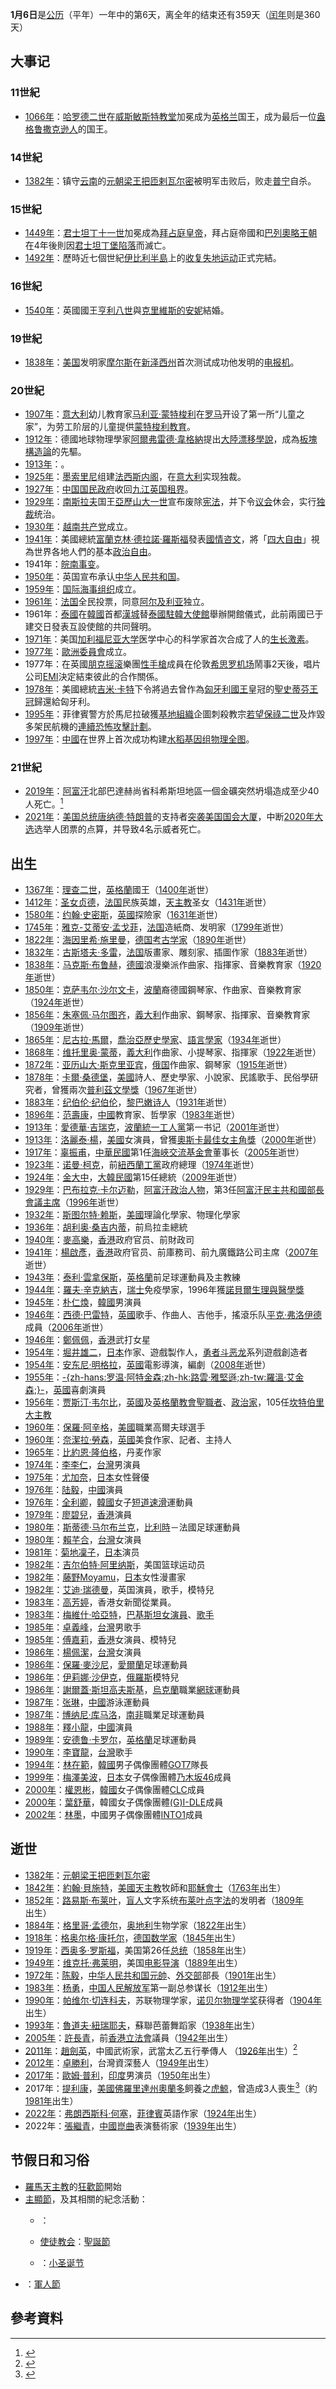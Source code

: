{{DayInMonth|1}}
'''1月6日'''是[[公历|公历]]（平年）一年中的第6天，离全年的结束还有359天（[[闰年|闰年]]则是360天）

== 大事记 ==
=== 11世紀 ===
* [[1066年|1066年]]：[[哈罗德二世|哈罗德二世]]在[[威斯敏斯特教堂|威斯敏斯特教堂]]加冕成为[[英格兰|英格兰]]国王，成为最后一位[[盎格鲁撒克逊人|盎格鲁撒克逊人]]的国王。

=== 14世紀 ===
* [[1382年|1382年]]：镇守[[云南|云南]]的[[元朝|元朝]][[梁王_(元朝)|梁王]][[把匝剌瓦尔密|把匝剌瓦尔密]]被明军击败后，败走[[普宁|普宁]]自杀。

=== 15世紀 ===
* [[1449年|1449年]]：[[君士坦丁十一世|君士坦丁十一世]]加冕成為[[拜占庭皇帝|拜占庭皇帝]]，拜占庭帝國和[[巴列奧略王朝|巴列奧略王朝]]在4年後則因[[君士坦丁堡陷落|君士坦丁堡陷落]]而滅亡。
* [[1492年|1492年]]：歷時近七個世紀[[伊比利半島|伊比利半島]]上的[[收复失地运动|收复失地运动]]正式完結。

=== 16世紀 ===
* [[1540年|1540年]]：英國國王[[亨利八世|亨利八世]]與[[克里維斯的安妮|克里維斯的安妮]]結婚。

=== 19世紀 ===
* [[1838年|1838年]]：[[美国|美国]]发明家[[萨缪尔·摩尔斯|摩尔斯]]在[[新泽西州|新泽西州]]首次测试成功他发明的[[电报机|电报机]]。

=== 20世紀 ===
* [[1907年|1907年]]：[[意大利|意大利]]幼儿教育家[[马利亚·蒙特梭利|马利亚·蒙特梭利]]在[[罗马|罗马]]开设了第一所“儿童之家”，为劳工阶层的儿童提供[[蒙特梭利教育|蒙特梭利教育]]。
* [[1912年|1912年]]：德國地球物理學家[[阿爾弗雷德·韋格納|阿爾弗雷德·韋格納]]提出[[大陸漂移學說|大陸漂移學說]]，成為[[板塊構造論|板塊構造論]]的先驅。
* [[1913年|1913年]]：{{fact|[[巴尔干同盟|巴尔干同盟]]会议因意见不合而破裂|time=2014-1-6}}。
* [[1925年|1925年]]：[[墨索里尼|墨索里尼]]组建[[法西斯|法西斯]][[内阁|内阁]]，在[[意大利|意大利]]实现独裁。
* [[1927年|1927年]]：[[中国国民政府|中国国民政府]]收回[[九江|九江]][[英国|英国]][[租界|租界]]。
* [[1929年|1929年]]：[[南斯拉夫王国|南斯拉夫]]国王[[亞歷山大一世_(南斯拉夫)|亞歷山大一世]]宣布废除[[宪法|宪法]]，并下令[[议会|议会]]休会，实行[[独裁|独裁]]统治。
* [[1930年|1930年]]：[[越南共产党|越南共产党]]成立。
* [[1941年|1941年]]：美國總統[[富蘭克林·德拉諾·羅斯福|富蘭克林·德拉諾·羅斯福]]發表[[國情咨文|國情咨文]]，將「[[四大自由_(羅斯福)|四大自由]]」視為世界各地人們的基本[[政治自由|政治自由]]。
* 1941年：[[皖南事变|皖南事变]]。
* [[1950年|1950年]]：英国宣布承认[[中华人民共和国|中华人民共和国]]。
* [[1959年|1959年]]：[[国际海事组织|国际海事组织]]成立。
* [[1961年|1961年]]：[[法国|法国]]全民投票，同意[[阿尔及利亚|阿尔及利亚]]独立。
* 1961年：[[泰國|泰國]]在[[韓國|韓國]]首都[[首爾|漢城]]替[[泰國駐韓大使館|泰國駐韓大使館]]舉辦開館儀式，此前兩國已于建交日發表互設使館的共同聲明。
* [[1971年|1971年]]：美国[[加利福尼亚大学|加利福尼亚大学]]医学中心的科学家首次合成了人的[[生长激素|生长激素]]。
* [[1977年|1977年]]：[[歐洲委員會|歐洲委員會]]成立。
* 1977年：在英國[[朋克摇滚|朋克摇滚]]樂團[[性手槍|性手槍]]成員在伦敦[[希思罗机场|希思罗机场]]鬧事2天後，唱片公司[[EMI|EMI]]決定結束彼此的合作關係。
* [[1978年|1978年]]：美國總統[[吉米·卡特|吉米·卡特]]下令將過去曾作為[[匈牙利國王|匈牙利國王]]皇冠的[[匈牙利聖冠|聖史蒂芬王冠]]歸還給匈牙利。
* [[1995年|1995年]]：菲律賓警方於馬尼拉破獲[[基地組織|基地組織]]企圖刺殺教宗[[若望保祿二世|若望保祿二世]]及炸毀多架民航機的[[波金卡計劃|連續恐怖攻擊計劃]]。
* [[1997年|1997年]]：[[中國|中國]]在世界上首次成功构建[[水稻|水稻]][[基因组物理全图|基因组物理全图]]。

=== 21世紀 ===
* [[2019年|2019年]]：[[阿富汗|阿富汗]]北部巴達赫尚省科希斯坦地區一個金礦突然坍塌造成至少40人死亡。<ref>{{cite news|url=http://std.stheadline.com/instant/articles/detail/904537-國際-阿富汗金礦坍塌+至少40人死亡|title=阿富汗金礦坍塌 至少40人死亡|date=2019-01-07|newspaper=星島日報|access-date=2019-01-07|archive-date=2019-06-09|archive-url=https://web.archive.org/web/20190609153555/http://std.stheadline.com/instant/articles/detail/904537-%E5%9C%8B%E9%9A%9B-%E9%98%BF%E5%AF%8C%E6%B1%97%E9%87%91%E7%A4%A6%E5%9D%8D%E5%A1%8C+%E8%87%B3%E5%B0%9140%E4%BA%BA%E6%AD%BB%E4%BA%A1|dead-url=no}}</ref>
* [[2021年|2021年]]：[[美国总统|美国总统]][[唐纳德·特朗普|唐纳德·特朗普]]的支持者[[2021年美国国会示威|突袭]][[美国国会大厦|美国国会大厦]]，中断[[2020年美国总统选举|2020年大选]]选举人团票的点算，并导致4名示威者死亡。

== 出生 ==
* [[1367年|1367年]]：[[理查二世_(英格兰)|理查二世]]，[[英格蘭|英格蘭]]國王（[[1400年|1400年]]逝世）
* [[1412年|1412年]]：[[圣女贞德|圣女贞德]]，[[法国|法国]]民族英雄，[[天主教|天主教]]圣女（[[1431年|1431年]]逝世）
* [[1580年|1580年]]：[[约翰·史密斯_(探险家)|约翰·史密斯]]，[[英國|英國]]探險家（[[1631年|1631年]]逝世）
* [[1745年|1745年]]：[[孟格菲兄弟|雅克-艾蒂安·孟戈菲]]，[[法国|法国]]造紙商、发明家（[[1799年|1799年]]逝世）
* [[1822年|1822年]]：[[海因里希·施里曼|海因里希·施里曼]]，[[德国|德国]][[考古学家|考古学家]]（[[1890年|1890年]]逝世）
* [[1832年|1832年]]：[[古斯塔夫·多雷|古斯塔夫·多雷]]，[[法国|法国]]版畫家、雕刻家、插圖作家（[[1883年|1883年]]逝世）
* [[1838年|1838年]]：[[马克斯·布鲁赫|马克斯·布鲁赫]]，[[德國|德國]]浪漫樂派作曲家、指揮家、音樂教育家（[[1920年|1920年]]逝世）
* [[1850年|1850年]]：[[克萨韦尔·沙尔文卡|克萨韦尔·沙尔文卡]]，[[波蘭|波蘭]]裔德國鋼琴家、作曲家、音樂教育家（[[1924年|1924年]]逝世）
* [[1856年|1856年]]：[[朱塞佩·马尔图齐|朱塞佩·马尔图齐]]，[[義大利|義大利]]作曲家、鋼琴家、指揮家、音樂教育家（[[1909年|1909年]]逝世）
* [[1865年|1865年]]：[[尼古拉·馬爾|尼古拉·馬爾]]，[[喬治亞|喬治亞]][[歷史學家|歷史學家]]、[[語言學家|語言學家]]（[[1934年|1934年]]逝世）
* [[1868年|1868年]]：[[维托里奥·蒙蒂|维托里奥·蒙蒂]]，[[義大利|義大利]]作曲家、小提琴家、指揮家（[[1922年|1922年]]逝世）
* [[1872年|1872年]]：[[亚历山大·斯克里亚宾|亚历山大·斯克里亚宾]]，[[俄国|俄国]]作曲家、鋼琴家（[[1915年|1915年]]逝世）
* [[1878年|1878年]]：[[卡爾·桑德堡|卡爾·桑德堡]]，[[美國|美國]]詩人、歷史學家、小說家、民謠歌手、民俗學研究者，曾獲兩次[[普利茲獎|普利茲文學獎]]（[[1967年|1967年]]逝世）
* [[1883年|1883年]]：[[纪伯伦·哈利勒·纪伯伦|纪伯伦·纪伯伦]]，[[黎巴嫩|黎巴嫩]][[诗人|诗人]]（[[1931年|1931年]]逝世）
* [[1896年|1896年]]：[[范壽康|范壽康]]，[[中國|中國]]教育家、哲學家（[[1983年|1983年]]逝世）
* [[1913年|1913年]]：[[愛德華·吉瑞克|愛德華·吉瑞克]]，[[波蘭統一工人黨|波蘭統一工人黨]]第一书记（[[2001年|2001年]]逝世）
* [[1913年|1913年]]：[[洛麗泰·楊|洛麗泰·楊]]，[[美國|美國]]女演員，曾獲[[奧斯卡最佳女主角獎|奧斯卡最佳女主角獎]]（[[2000年|2000年]]逝世）
* [[1917年|1917年]]：[[辜振甫|辜振甫]]，[[中華民國|中華民國]]第1任[[海峽交流基金會|海峽交流基金會]]董事长（[[2005年|2005年]]逝世）
* [[1923年|1923年]]：[[诺曼·柯克|诺曼·柯克]]，前[[紐西蘭工黨|紐西蘭工黨]]政府總理（[[1974年|1974年]]逝世）
* [[1924年|1924年]]：[[金大中|金大中]]，[[大韓民國|大韓民國]]第15任總統（[[2009年|2009年]]逝世）
* [[1929年|1929年]]：[[巴布拉克·卡尔迈勒|巴布拉克·卡尔迈勒]]，[[阿富汗|阿富汗]][[政治人物|政治人物]]，第3任[[阿富汗總理|阿富汗民主共和國部長會議主席]]（[[1996年|1996年]]逝世）
* [[1932年|1932年]]：[[斯图尔特·A·赖斯|斯图尔特·赖斯]]，[[美國|美國]]理論化學家、物理化學家
* [[1936年|1936年]]：[[胡利奥·玛丽亚·桑吉内蒂|胡利奥·桑吉内蒂]]，前烏拉圭總統
* [[1940年|1940年]]：[[麥高樂|麥高樂]]，[[香港|香港]]政府官员、前財政司
* [[1941年|1941年]]：[[楊啟彥|楊啟彥]]，[[香港|香港]]政府官员、前庫務司、前九廣鐵路公司主席（[[2007年|2007年]]逝世）
* [[1943年|1943年]]：[[泰利·雲拿保斯|泰利·雲拿保斯]]，[[英格蘭|英格蘭]]前足球運動員及主教練
* [[1944年|1944年]]：[[羅夫·辛克納吉|羅夫·辛克納吉]]，[[瑞士|瑞士]]免疫學家，1996年獲[[诺贝尔生理学或医学奖|諾貝爾生理與醫學獎]]
* [[1945年|1945年]]：[[朴仁煥|朴仁煥]]，[[韓國|韓國]]男演員
* [[1946年|1946年]]：[[西德·巴雷特|西德·巴雷特]]，[[英國|英國]]歌手、作曲人、吉他手，搖滾乐队[[平克·弗洛伊德|平克·弗洛伊德]]成員（[[2006年|2006年]]逝世）
* [[1946年|1946年]]：[[鄭佩佩|鄭佩佩]]，[[香港|香港]]武打女星
* [[1954年|1954年]]：[[堀井雄二|堀井雄二]]，[[日本|日本]]作家、遊戲製作人，[[勇者斗恶龙|勇者斗恶龙]]系列遊戲創造者
* [[1954年|1954年]]：[[安东尼·明格拉|安东尼·明格拉]]，[[英國|英國]]電影導演，編劇（[[2008年|2008年]]逝世）
* [[1955年|1955年]]：[[路雲·雅堅遜|-{zh-hans:罗温·阿特金森;zh-hk:路雲·雅堅遜;zh-tw:羅溫·艾金森;}-]]，[[英國|英國]]喜劇演員
* [[1956年|1956年]]：[[贾斯汀·韦尔比|贾斯汀·韦尔比]]，[[英國|英國]]及[[英格蘭教會|英格蘭教會]][[聖職者|聖職者]]、[[政治家|政治家]]，105任[[坎特伯里大主教|坎特伯里大主教]]
* [[1960年|1960年]]：[[保羅·阿辛格|保羅·阿辛格]]，[[美國|美國]]職業高爾夫球選手
* [[1960年|1960年]]：[[奈潔拉·勞森|奈潔拉·勞森]]，[[英國|英國]]美食作家、記者、主持人
* [[1965年|1965年]]：[[比約恩·隆伯格|比約恩·隆伯格]]，丹麦作家
* [[1974年|1974年]]：[[李李仁|李李仁]]，[[台灣|台灣]]男演員
* [[1975年|1975年]]：[[尤加奈|尤加奈]]，[[日本|日本]]女性聲優
* [[1976年|1976年]]：[[陆毅|陆毅]]，[[中國|中國]]演員
* [[1976年|1976年]]：[[全利卿|全利卿]]，[[韓國|韓國]]女子[[短道速滑|短道速滑]]運動員
* [[1979年|1979年]]：[[廖碧兒|廖碧兒]]，[[香港|香港]]演員
* [[1980年|1980年]]：[[斯蒂德·马尔布兰克|斯蒂德·马尔布兰克]]，[[比利時|比利時]]－法國足球運動員
* [[1980年|1980年]]：[[賴芊合|賴芊合]]，[[台灣|台灣]]女演員
* [[1981年|1981年]]：[[菊地凜子|菊地凜子]]，[[日本|日本]]演员
* [[1982年|1982年]]：[[吉尔伯特·阿里纳斯|吉尔伯特·阿里纳斯]]，美国篮球运动员
* [[1982年|1982年]]：[[藤野もやむ|藤野Moyamu]]，[[日本|日本]]女性漫畫家
* [[1982年|1982年]]：[[艾迪·瑞德曼|艾迪·瑞德曼]]，英国演員，歌手，模特兒
* [[1983年|1983年]]：[[高芳婷|高芳婷]]，香港女新聞從業員。
* [[1983年|1983年]]：[[梅維什·哈亞特|梅維什·哈亞特]]，[[巴基斯坦|巴基斯坦]][[女演員|女演員]]、[[歌手|歌手]]
* [[1985年|1985年]]：[[卓義峰|卓義峰]]，[[台灣|台灣]]男歌手
* [[1985年|1985年]]：[[傅嘉莉|傅嘉莉]]，[[香港|香港]]女演員、模特兒
* [[1986年|1986年]]：[[楊佩潔|楊佩潔]]，[[台灣|台灣]]女演員
* [[1986年|1986年]]：[[保羅·麥沙尼|保羅·麥沙尼]]，[[愛爾蘭|愛爾蘭]]足球運動員
* [[1986年|1986年]]：[[伊莉娜·沙伊克|伊莉娜·沙伊克]]，[[俄羅斯|俄羅斯]]模特兒
* [[1986年|1986年]]：[[謝爾蓋·斯坦高夫斯基|謝爾蓋·斯坦高夫斯基]]，[[烏克蘭|烏克蘭]]職業[[網球|網球]]運動員
* [[1987年|1987年]]：[[张琳|张琳]]，[[中國|中國]]游泳運動員
* [[1987年|1987年]]：[[博纳尼·库马洛|博纳尼·库马洛]]，[[南非|南非]]職業足球運動員
* [[1988年|1988年]]：[[釋小龍|釋小龍]]，[[中國|中國]]演員
* [[1989年|1989年]]：[[安德鲁·卡罗尔|安德鲁·卡罗尔]]，[[英格蘭|英格蘭]]足球運動員
* [[1990年|1990年]]：[[李寶龍|李寶龍]]，[[台灣|台灣]]歌手
* [[1994年|1994年]]：[[林在範|林在範]]，[[韓國|韓國]]男子偶像團體[[GOT7|GOT7]]隊長
* [[1999年|1999年]]：[[梅澤美波|梅澤美波]]，[[日本|日本]]女子偶像團體[[乃木坂46|乃木坂46]]成員
* [[2000年|2000年]]：[[權恩彬|權恩彬]]，[[韓國|韓國]]女子偶像團體[[CLC|CLC]]成員
* [[2000年|2000年]]：[[葉舒華|葉舒華]]，韓國女子偶像團體[[(G)I-DLE|(G)I-DLE]]成員
* [[2002年|2002年]]：[[林墨|林墨]]，中國男子偶像團體[[INTO1|INTO1]]成員

== 逝世 ==
* [[1382年|1382年]]：[[元朝|元朝]][[梁王_(元朝)|梁王]][[把匝剌瓦尔密|把匝剌瓦尔密]] 
* [[1842年|1842年]]：[[約翰·貝施特|約翰·貝施特]]，[[美國|美國]][[天主教|天主教]]牧師和[[耶穌會士|耶穌會士]]（[[1763年|1763年]]出生）
* [[1852年|1852年]]：[[路易斯·布莱叶|路易斯·布莱叶]]，[[盲人|盲人]]文字系统[[布莱叶点字法|布莱叶点字法]]的发明者（[[1809年|1809年]]出生）
* [[1884年|1884年]]：[[格里哥·孟德尔|格里哥·孟德尔]]，[[奥地利|奥地利]]生物学家（[[1822年|1822年]]出生）
* [[1918年|1918年]]：[[格奥尔格·康托尔|格奥尔格·康托尔]]，[[德国|德国]][[数学家|数学家]]（[[1845年|1845年]]出生）
* [[1919年|1919年]]：[[西奥多·罗斯福|西奥多·罗斯福]]，美国第26任[[美国总统|总统]]（[[1858年|1858年]]出生）
* [[1949年|1949年]]：[[维克托·弗莱明|维克托·弗莱明]]，美国[[电影导演|电影导演]]（[[1889年|1889年]]出生）
* [[1972年|1972年]]：[[陈毅|陈毅]]，[[中华人民共和国|中华人民共和国]][[元帥|元帥]]、[[中華人民共和國外交部|外交部]]部長（[[1901年|1901年]]出生）
* [[1983年|1983年]]：[[杨勇_(上将)|杨勇]]，[[中国人民解放军|中国人民解放军]]第一副总参谋长（[[1912年|1912年]]出生）
* [[1990年|1990年]]：[[帕维尔·切连科夫|帕维尔·切连科夫]]，苏联物理学家，[[诺贝尔物理学奖|诺贝尔物理学奖]]获得者（[[1904年|1904年]]出生）
* [[1993年|1993年]]：[[魯道夫·紐瑞耶夫|魯道夫·紐瑞耶夫]]，蘇聯芭蕾舞蹈家（[[1938年|1938年]]出生）
* [[2005年|2005年]]：[[許長青|許長青]]，前[[香港立法會|香港立法會]]議員（[[1942年|1942年]]出生）
* [[2011年|2011年]]：[[趙劍英|趙劍英]]，中國武術家，武當太乙五行拳傳人 （[[1926年|1926年]]出生）<ref>{{Cite news|url=http://ctdsb.cnhubei.com/html/ctdsb/20110107/ctdsb1274339.html|title=图文：武当“国宝拳师”赵剑英辞世|author=徐雁初|date=2011-01-07|work=楚天都市报|accessdate=2020-02-01|archiveurl=https://web.archive.org/web/20110112030419/http://ctdsb.cnhubei.com/html/ctdsb/20110107/ctdsb1274339.html|archivedate=2011-01-12|dead-url=yes}}</ref>
* [[2012年|2012年]]：[[卓勝利|卓勝利]]，台灣資深藝人（[[1949年|1949年]]出生）
* [[2017年|2017年]]：[[歐姆·普利|歐姆·普利]]，[[印度|印度]]男演员（[[1950年|1950年]]出生）
* 2017年：[[提利康_(虎鯨)|提利康]]，[[美國|美國]][[佛羅里達州|佛羅里達州]][[奧蘭多_(佛羅里達州)|奧蘭多]]{{link-en|海洋世界|SeaWorld}}飼養之[[虎鯨|虎鯨]]，曾造成3人喪生<ref>{{cite web | title = The Life and Care Of Tilikum At SeaWorld | publisher = SeaWorld | url = https://seaworldcares.com/tilikum | date = 2017-01-06 | accessdate = 2017-01-07 | language = en | archive-date = 2017-01-06 | archive-url = https://web.archive.org/web/20170106202056/https://seaworldcares.com/tilikum | dead-url = no }}</ref>（約[[1981年|1981年]]出生）
* [[2022年|2022年]]：[[弗朗西斯科·何塞|弗朗西斯科·何塞]]，[[菲律賓|菲律賓]]英語作家（[[1924年|1924年]]出生）
* 2022年：[[張繼青|張繼青]]，[[中華人民共和國|中國]][[崑曲|崑曲]]表演藝術家（[[1939年|1939年]]出生）

== 节假日和习俗 ==
* [[羅馬天主教|羅馬天主教]]的[[狂歡節|狂歡節]]開始
* [[主顯節|主顯節]]，及其相關的紀念活動：
** {{ITA}}：{{link-en|贝法钠|Befana}}
** {{ARM}}[[亚美尼亚使徒教会|使徒教会]]：[[聖誕節|聖誕節]]
** {{IRL}}：[[小圣诞节|小圣诞节]]
* {{IRQ}}：[[軍人節|軍人節]]

== 參考資料 == 
{{commons|Category:6 January}}
{{reflist}}
{{月份}}